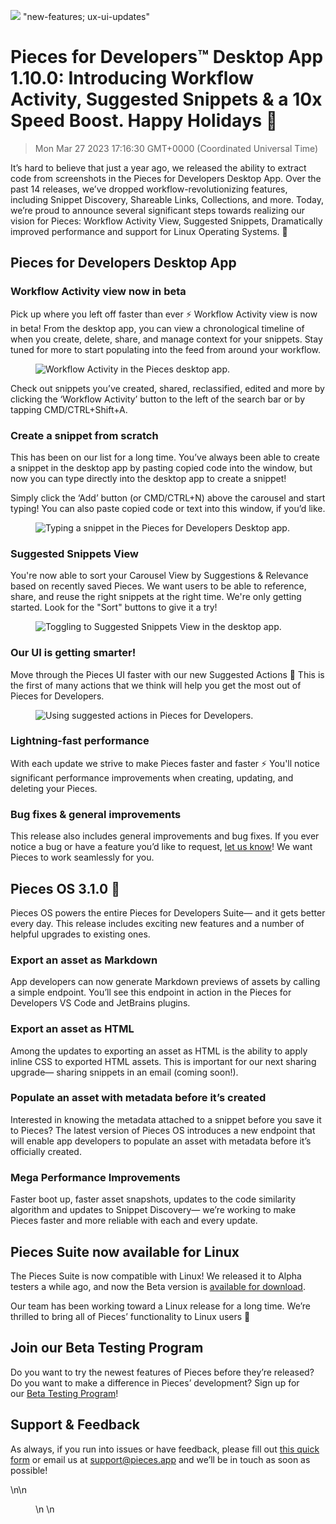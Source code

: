 ![](https://uploads-ssl.webflow.com/6143afec68f555387049efb3/639a2a790cd8bde965e170e8_image5_13209bd422b0272c477b3ded34c3f07f_2000.jpeg)
"new-features; ux-ui-updates"
# Pieces for Developers™ Desktop App 1.10.0: Introducing Workflow Activity, Suggested Snippets & a 10x Speed Boost. Happy Holidays 🎁
> Mon Mar 27 2023 17:16:30 GMT+0000 (Coordinated Universal Time)
<p>It’s hard to believe that just a year ago, we released the ability to extract code from screenshots in the Pieces for Developers Desktop App. Over the past 14 releases, we’ve dropped workflow-revolutionizing features, including Snippet Discovery, Shareable Links, Collections, and more. Today, we’re proud to announce several significant steps towards realizing our vision for Pieces: Workflow Activity View, Suggested Snippets, Dramatically improved performance and support for Linux Operating Systems. 🥳 </p><h2 id="b7eaf">Pieces for Developers Desktop App</h2><h3 id="35rf8">Workflow Activity view now in beta</h3><p>Pick up where you left off faster than ever ⚡️ Workflow Activity view is now in beta! From the desktop app, you can view a chronological timeline of when you create, delete, share, and manage context for your snippets. Stay tuned for more to start populating into the feed from around your workflow.</p><figure class="w-richtext-figure-type-image w-richtext-align-center" data-rt-type="image" data-rt-align="center"><div><img alt="Workflow Activity in the Pieces desktop app." src="https://uploads-ssl.webflow.com/6143afec68f555387049efb3/639a2a7a0cd8bdc822e1727a_1_31ca4cd84f236b0875704e38b11c0b28_800.png" /></div></figure><p>Check out snippets you’ve created, shared, reclassified, edited and more by clicking the ‘Workflow Activity’ button to the left of the search bar or by tapping CMD/CTRL+Shift+A.</p><h3 id="bnsoa">Create a snippet from scratch</h3><p>This has been on our list for a long time. You’ve always been able to create a snippet in the desktop app by pasting copied code into the window, but now you can type directly into the desktop app to create a snippet!</p><p>Simply click the ‘Add’ button (or CMD/CTRL+N) above the carousel and start typing! You can also paste copied code or text into this window, if you’d like.</p><figure class="w-richtext-figure-type-image w-richtext-align-center" data-rt-type="image" data-rt-align="center"><div><img alt="Typing a snippet in the Pieces for Developers Desktop app." src="https://uploads-ssl.webflow.com/6143afec68f555387049efb3/639a2a7a0cd8bdfc46e1727c_2_60d0958dacaf1188f3294a4beeff93cd_800.png" /></div></figure><h3 id="5k2ue">Suggested Snippets View</h3><p>You&#x27;re now able to sort your Carousel View by Suggestions &amp; Relevance based on recently saved Pieces. We want users to be able to reference, share, and reuse the right snippets at the right time. We&#x27;re only getting started. Look for the &quot;Sort&quot; buttons to give it a try!</p><figure class="w-richtext-figure-type-image w-richtext-align-center" data-rt-type="image" data-rt-align="center"><div><img alt="Toggling to Suggested Snippets View in the desktop app." src="https://uploads-ssl.webflow.com/6143afec68f555387049efb3/639a2a7a0cd8bd482ae17289_ezgif_com-gif-maker29_8246d17e26cbcdf54c253c7a97906a1e.gif" /></div></figure><h3 id="64tj2">Our UI is getting smarter!</h3><p>Move through the Pieces UI faster with our new Suggested Actions 🧠 This is the first of many actions that we think will help you get the most out of Pieces for Developers.</p><figure class="w-richtext-figure-type-image w-richtext-align-center" data-rt-type="image" data-rt-align="center"><div><img alt="Using suggested actions in Pieces for Developers." src="https://uploads-ssl.webflow.com/6143afec68f555387049efb3/639a2a7a0cd8bdb67ae1727b_Screenshot2022-12-13at5_10_15PM_a94a1c309285c657e8522eb69bfefbaf_800.png" /></div></figure><h3 id="fvjlg">Lightning-fast performance</h3><p>With each update we strive to make Pieces faster and faster ⚡ You&#x27;ll notice significant performance improvements when creating, updating, and deleting your Pieces.</p><h3 id="1lr2h">Bug fixes &amp; general improvements</h3><p>This release also includes general improvements and bug fixes. If you ever notice a bug or have a feature you’d like to request, <a href="https://getpieces.typeform.com/to/mCjBSIjF" target="_blank" rel="noopener noreferrer">let us know</a>! We want Pieces to work seamlessly for you.</p><h2 id="3bo99">Pieces OS 3.1.0 🚀</h2><p>Pieces OS powers the entire Pieces for Developers Suite— and it gets better every day. This release includes exciting new features and a number of helpful upgrades to existing ones.</p><h3 id="1m5r8">Export an asset as Markdown</h3><p>App developers can now generate Markdown previews of assets by calling a simple endpoint. You’ll see this endpoint in action in the Pieces for Developers VS Code and JetBrains plugins.</p><h3 id="cf39">Export an asset as HTML</h3><p>Among the updates to exporting an asset as HTML is the ability to apply inline CSS to exported HTML assets. This is important for our next sharing upgrade— sharing snippets in an email (coming soon!).</p><h3 id="fc75s">Populate an asset with metadata before it’s created</h3><p>Interested in knowing the metadata attached to a snippet before you save it to Pieces? The latest version of Pieces OS introduces a new endpoint that will enable app developers to populate an asset with metadata before it’s officially created. </p><h3 id="5rl0a">Mega Performance Improvements</h3><p>Faster boot up, faster asset snapshots, updates to the code similarity algorithm and updates to Snippet Discovery— we’re working to make Pieces faster and more reliable with each and every update.</p><h2 id="1k9cg">Pieces Suite now available for Linux</h2><p>The Pieces Suite is now compatible with Linux! We released it to Alpha testers a while ago, and now the Beta version is <a href="https://code.pieces.app/desktop/features" target="_blank" rel="noopener noreferrer">available for download</a>.</p><p>Our team has been working toward a Linux release for a long time. We’re thrilled to bring all of Pieces’ functionality to Linux users 🎉</p><h2 id="1ppjq">Join our Beta Testing Program</h2><p>Do you want to try the newest features of Pieces before they’re released? Do you want to make a difference in Pieces’ development? Sign up for our <a href="https://getpieces.typeform.com/to/XGGlUqEI" target="_blank" rel="noopener noreferrer">Beta Testing Program</a>!</p><h2 id="9ietl">Support &amp; Feedback</h2><p>As always, if you run into issues or have feedback, please fill out <a href="https://getpieces.typeform.com/to/mCjBSIjF" target="_blank" rel="noopener noreferrer">this quick form</a> or email us at <a href="mailto:support@pieces.app" target="_blank" rel="noopener noreferrer">support@pieces.app</a> and we’ll be in touch as soon as possible!</p>\n\n    <figure data-rt-type="video" data-rt-align="center">\n        <!-- strchf script -->\n<script>\n        if(window.s
